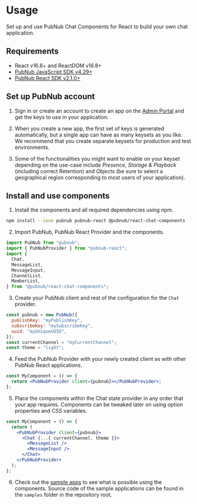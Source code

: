
<Meta title="Introduction/Usage" />

# Usage

Set up and use PubNub Chat Components for React to build your own chat application.

## Requirements

- React v16.8+ and ReactDOM v16.8+
- [PubNub JavaScript SDK v4.29+](https://www.pubnub.com/docs/sdks/javascript/)
- [PubNub React SDK v2.1.0+](https://www.pubnub.com/docs/chat/react/setup)

## Set up PubNub account

1. Sign in or create an account to create an app on the
   [Admin Portal](https://dashboard.pubnub.com/) and get the keys to use in your application.

2. When you create a new app, the first set of keys is generated automatically, but a single app can
   have as many keysets as you like. We recommend that you create separate keysets for production
   and test environments.

3. Some of the functionalities you might want to enable on your keyset depending on the use-case
   include _Presence_, _Storage & Playback_ (including correct Retention) and _Objects_ (be sure to
   select a geographical region corresponding to most users of your application).

## Install and use components

1. Install the components and all required dependencies using npm.

```bash
npm install --save pubnub pubnub-react @pubnub/react-chat-components
```

2. Import PubNub, PubNub React Provider and the components.

```js
import PubNub from "pubnub";
import { PubNubProvider } from "pubnub-react";
import {
  Chat,
  MessageList,
  MessageInput,
  ChannelList,
  MemberList,
} from "@pubnub/react-chat-components";
```

3. Create your PubNub client and rest of the configuration for the `Chat` provider.

```jsx
const pubnub = new PubNub({
  publishKey: "myPublishKey",
  subscribeKey: "mySubscribeKey",
  uuid: "myUniqueUUID",
});
const currentChannel = "myCurrentChannel";
const theme = "light";
```

4. Feed the PubNub Provider with your newly created client as with other PubNub React applications.

```jsx
const MyComponent = () => {
  return <PubNubProvider client={pubnub}></PubNubProvider>;
};
```

5. Place the components within the Chat state provider in any order that your app requires.
   Components can be tweaked later on using option properties and CSS variables.

```jsx
const MyComponent = () => {
  return (
    <PubNubProvider client={pubnub}>
      <Chat {...{ currentChannel, theme }}>
        <MessageList />
        <MessageInput />
      </Chat>
    </PubNubProvider>
  );
};
```

6. Check out the [sample apps](https://pubnub.github.io/react-chat-components/samples) to see what
   is possible using the components. Source code of the sample applications can be found in the
   `samples` folder in the repository root.
